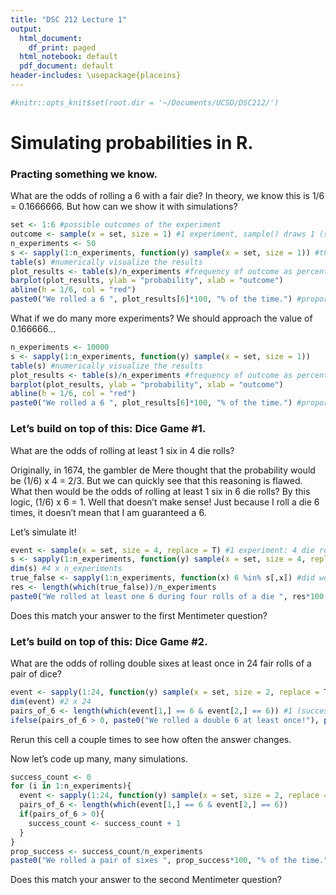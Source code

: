 ```yaml
---
title: "DSC 212 Lecture 1"
output:
  html_document:
    df_print: paged
  html_notebook: default
  pdf_document: default
header-includes: \usepackage{placeins}
---
```


```r
#knitr::opts_knit$set(root.dir = '~/Documents/UCSD/DSC212/')
```


# Simulating probabilities in R. 
### Practing something we know. 
What are the odds of rolling a 6 with a fair die? In theory, we know this is 1/6 = 0.1666666. But how can we show it with simulations?
```r
set <- 1:6 #possible outcomes of the experiment
outcome <- sample(x = set, size = 1) #1 experiment, sample() draws 1 (size argument) value from the set at random
n_experiments <- 50
s <- sapply(1:n_experiments, function(y) sample(x = set, size = 1)) #the sapply function runs the code to the right for each of 1,000 experiments in the sequence from 1:n_experiments
table(s) #numerically visualize the results
plot_results <- table(s)/n_experiments #frequency of outcome as percentage
barplot(plot_results, ylab = "probability", xlab = "outcome")
abline(h = 1/6, col = "red")
paste0("We rolled a 6 ", plot_results[6]*100, "% of the time.") #proportion of times we rolled a 6
```

What if we do many more experiments? We should approach the value of 0.166666...
```r
n_experiments <- 10000
s <- sapply(1:n_experiments, function(y) sample(x = set, size = 1))
table(s) #numerically visualize the results
plot_results <- table(s)/n_experiments #frequency of outcome as percentage
barplot(plot_results, ylab = "probability", xlab = "outcome")
abline(h = 1/6, col = "red")
paste0("We rolled a 6 ", plot_results[6]*100, "% of the time.") #proportion of times we rolled a 6
```

### Let's build on top of this: Dice Game #1.
What are the odds of rolling at least 1 six in 4 die rolls?

Originally, in 1674, the gambler de Mere thought that the probability would be (1/6) x 4 = 2/3. 
But we can quickly see that this reasoning is flawed. What then would be the odds of rolling at least 1 six in 6 die rolls? By this logic, (1/6) x 6 = 1. Well that doesn't make sense! Just because I roll a die 6 times, it doesn't mean that I am guaranteed a 6. 

Let's simulate it! 
```r
event <- sample(x = set, size = 4, replace = T) #1 experiment: 4 die rolls
s <- sapply(1:n_experiments, function(y) sample(x = set, size = 4, replace = T)) #many experiments
dim(s) #4 x n_experiments
true_false <- sapply(1:n_experiments, function(x) 6 %in% s[,x]) #did we roll at least one six in experiment 1, in experiment 2, in experiment 3, and so ? 
res <- length(which(true_false))/n_experiments 
paste0("We rolled at least one 6 during four rolls of a die ", res*100, "% of the time.")
```

Does this match your answer to the first Mentimeter question? 

### Let's build on top of this: Dice Game #2.
What are the odds of rolling double sixes at least once in 24 fair rolls of a pair of dice? 
```r
event <- sapply(1:24, function(y) sample(x = set, size = 2, replace = T)) #1 experiment
dim(event) #2 x 24 
pairs_of_6 <- length(which(event[1,] == 6 & event[2,] == 6)) #1 (success, we got a double 6)
ifelse(pairs_of_6 > 0, paste0("We rolled a double 6 at least once!"), paste0("We did not roll double 6s."))
```
Rerun this cell a couple times to see how often the answer changes. 

Now let's code up many, many simulations.
```r
success_count <- 0
for (i in 1:n_experiments){
  event <- sapply(1:24, function(y) sample(x = set, size = 2, replace = T))
  pairs_of_6 <- length(which(event[1,] == 6 & event[2,] == 6))
  if(pairs_of_6 > 0){
    success_count <- success_count + 1
  }
}
prop_success <- success_count/n_experiments 
paste0("We rolled a pair of sixes ", prop_success*100, "% of the time.")
```

Does this match your answer to the second Mentimeter question? 



